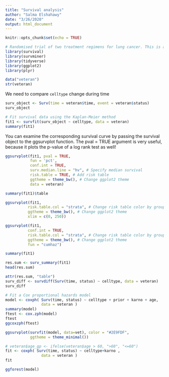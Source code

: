 ```yaml
---
title: "Survival analysis"
author: "Salma Elshahawy"
date: "3/26/2020"
output: html_document
---
```


```r
knitr::opts_chunk$set(echo = TRUE)
```

```r
# Randomised trial of two treatment regimens for lung cancer. This is a standard survival analysis data set.
library(survival)
library(survminer)
library(tidyverse)
library(ggplot2)
library(plyr)
```

```r
data("veteran")
str(veteran)
```


We need to compare `celltype` change during time

```r
surv_object <- Surv(time = veteran$time, event = veteran$status)
surv_object 
```



```r
# Fit survival data using the Kaplan-Meier method
fit1 <- survfit(surv_object ~ celltype, data = veteran) 
summary(fit1)
```

You can examine the corresponding survival curve by passing the survival object to the ggsurvplot function. The pval = TRUE argument is very useful, because it plots the p-value of a log rank test as well!

```r
ggsurvplot(fit1, pval = TRUE,
           fun = 'pct', 
           conf.int = TRUE, 
           surv.median.line = "hv", # Specify median survival
           risk.table = TRUE, # Add risk table
           ggtheme = theme_bw(), # Change ggplot2 theme
           data = veteran)
```

```r
summary(fit1)$table
```
```r
ggsurvplot(fit1,
          risk.table.col = "strata", # Change risk table color by groups
          ggtheme = theme_bw(), # Change ggplot2 theme
          xlim = c(0, 250))
```

```r
ggsurvplot(fit1,
          conf.int = TRUE,
          risk.table.col = "strata", # Change risk table color by groups
          ggtheme = theme_bw(), # Change ggplot2 theme
          fun = "cumhaz")
```
```r
summary(fit1)
```



```r
res.sum <- surv_summary(fit1)
head(res.sum)
```

```r
attr(res.sum, "table")
surv_diff <- survdiff(Surv(time, status) ~ celltype, data = veteran)
surv_diff
```

```r
# Fit a Cox proportional hazards model
model <- coxph( Surv(time, status) ~ celltype + prior + karno + age,
                data = veteran )
summary(model)
ftest <- cox.zph(model)
ftest
ggcoxzph(ftest)
```


```r
ggsurvplot(survfit(model, data=vet), color = "#2E9FDF",
           ggtheme = theme_minimal())
```

```r
# veteran$age_gp <- ifelse(veteran$age > 60, ">60", "<=60")
fit <- coxph( Surv(time, status) ~ celltype+karno ,
                data = veteran )
fit
```

```r
ggforest(model)
```









